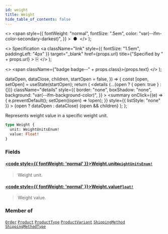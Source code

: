 ```yaml
---
id: weight
title: Weight
hide_table_of_contents: false
---
```


  <>
    <span
      style={{
        fontWeight: "normal",
        fontSize: ".5em",
        color: "var(--ifm-color-secondary-darkest)",
      }}
    >
      &nbsp;●&nbsp;
    </span>
  </>
);

  <>
    Specification
    <a
      className="link"
      style={{ fontSize: "1.5em", paddingLeft: "4px" }}
      target="\_blank"
      href={props.url}
      title={"Specified by " + props.url}
    >
      ⎘
    </a>
  </>
);

  <>
    <span className={"badge badge--" + props.class}>{props.text}</span>
  </>
);


  dataOpen,
  dataClose,
  children,
  startOpen = false,
}) => {
  const [open, setOpen] = useState(startOpen);
  return (
    <details
      {...(open ? { open: true } : {})}
      className="details"
      style={{
        border: "none",
        boxShadow: "none",
        background: "var(--ifm-background-color)",
      }}
    >
      <summary
        onClick={(e) => {
          e.preventDefault();
          setOpen((open) => !open);
        }}
        style={{ listStyle: "none" }}
      >
        {open ? dataOpen : dataClose}
      </summary>
      {open && children}
    </details>
  );
};

Represents weight value in a specific weight unit.

```graphql
type Weight {
  unit: WeightUnitsEnum!
  value: Float!
}
```

### Fields

#### [<code style={{ fontWeight: 'normal' }}>Weight.<b>unit</b></code>](#)<Bullet />[`WeightUnitsEnum!`](../../../api-reference/miscellaneous/enums/weight-units-enum) <Badge class="secondary" text="non-null"/> <Badge class="secondary" text="enum"/>

> Weight unit.

#### [<code style={{ fontWeight: 'normal' }}>Weight.<b>value</b></code>](#)<Bullet />[`Float!`](../../../api-reference/miscellaneous/scalars/float) <Badge class="secondary" text="non-null"/> <Badge class="secondary" text="scalar"/>

> Weight value.

### Member of

[`Order`](../../../api-reference/orders/objects/order) <Badge class="secondary" text="object"/><Bullet />[`Product`](../../../api-reference/products/objects/product) <Badge class="secondary" text="object"/><Bullet />[`ProductType`](../../../api-reference/products/objects/product-type) <Badge class="secondary" text="object"/><Bullet />[`ProductVariant`](../../../api-reference/products/objects/product-variant) <Badge class="secondary" text="object"/><Bullet />[`ShippingMethod`](../../../api-reference/shipping/objects/shipping-method) <Badge class="secondary" text="object"/><Bullet />[`ShippingMethodType`](../../../api-reference/shipping/objects/shipping-method-type) <Badge class="secondary" text="object"/>

